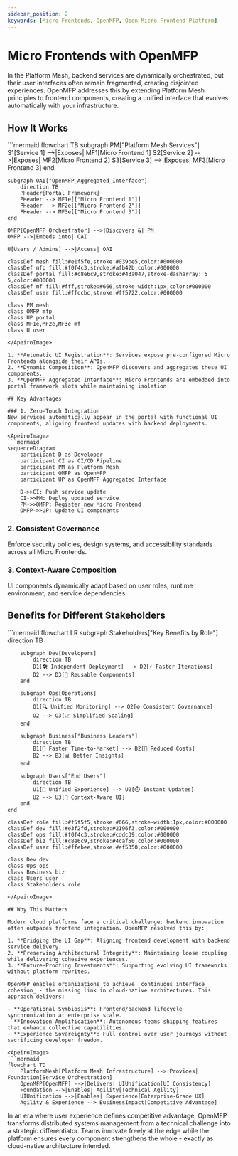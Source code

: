```yaml
---
sidebar_position: 2
keywords: [Micro Frontends, OpenMFP, Open Micro Frontend Platform]
---
```


# Micro Frontends with OpenMFP

In the <Term>Platform Mesh</Term>, backend services are dynamically orchestrated, but their user interfaces often remain fragmented, creating disjointed experiences. <Project>OpenMFP</Project> addresses this by extending Platform Mesh principles to frontend components, creating a unified interface that evolves automatically with your infrastructure.

## How It Works

<ApeiroImage>
```mermaid
flowchart TB
    subgraph PM["Platform Mesh Services"]
        S1[Service 1] -->|Exposes| MF1[Micro Frontend 1]
        S2[Service 2] -->|Exposes| MF2[Micro Frontend 2]
        S3[Service 3] -->|Exposes| MF3[Micro Frontend 3]
    end

    subgraph OAI["OpenMFP_Aggregated_Interface"]
        direction TB
        PHeader[Portal Framework]
        PHeader --> MF1e[["Micro Frontend 1"]]
        PHeader --> MF2e[["Micro Frontend 2"]]
        PHeader --> MF3e[["Micro Frontend 3"]]
    end

    OMFP[OpenMFP Orchestrator] -->|Discovers &| PM
    OMFP -->|Embeds into| OAI

    U[Users / Admins] -->|Access| OAI

    classDef mesh fill:#e1f5fe,stroke:#039be5,color:#000000
    classDef mfp fill:#f0f4c3,stroke:#afb42b,color:#000000
    classDef portal fill:#c8e6c9,stroke:#43a047,stroke-dasharray: 5 5,color:#000000
    classDef mf fill:#fff,stroke:#666,stroke-width:1px,color:#000000
    classDef user fill:#ffccbc,stroke:#ff5722,color:#000000

    class PM mesh
    class OMFP mfp
    class UP portal
    class MF1e,MF2e,MF3e mf
    class U user
```
</ApeiroImage>

1. **Automatic UI Registration**: Services expose pre-configured Micro Frontends alongside their APIs.
2. **Dynamic Composition**: OpenMFP discovers and aggregates these UI components.
3. **OpenMFP Aggregated Interface**: Micro Frontends are embedded into portal framework slots while maintaining isolation.

## Key Advantages

### 1. Zero-Touch Integration
New services automatically appear in the portal with functional UI components, aligning frontend updates with backend deployments.

<ApeiroImage>
```mermaid
sequenceDiagram
    participant D as Developer
    participant CI as CI/CD Pipeline
    participant PM as Platform Mesh
    participant OMFP as OpenMFP
    participant UP as OpenMFP Aggregated Interface

    D->>CI: Push service update
    CI->>PM: Deploy updated service
    PM->>OMFP: Register new Micro Frontend
    OMFP->>UP: Update UI components
```
</ApeiroImage>

### 2. Consistent Governance
Enforce security policies, design systems, and accessibility standards across all Micro Frontends.

### 3. Context-Aware Composition
UI components dynamically adapt based on user roles, runtime environment, and service dependencies.

## Benefits for Different Stakeholders

<ApeiroImage>
```mermaid
flowchart LR
    subgraph Stakeholders["Key Benefits by Role"]
        direction TB
        
        subgraph Dev[Developers]
            direction TB
            D1[🛠️ Independent Deployment] --> D2[⚡ Faster Iterations]
            D2 --> D3[🧩 Reusable Components]
        end

        subgraph Ops[Operations]
            direction TB
            O1[🔍 Unified Monitoring] --> O2[⚙️ Consistent Governance]
            O2 --> O3[📈 Simplified Scaling]
        end

        subgraph Business["Business Leaders"]
            direction TB
            B1[🚀 Faster Time-to-Market] --> B2[💸 Reduced Costs]
            B2 --> B3[📊 Better Insights]
        end

        subgraph Users["End Users"]
            direction TB
            U1[🎯 Unified Experience] --> U2[⏱️ Instant Updates]
            U2 --> U3[🔗 Context-Aware UI]
        end
    end

    classDef role fill:#f5f5f5,stroke:#666,stroke-width:1px,color:#000000
    classDef dev fill:#e3f2fd,stroke:#2196f3,color:#000000
    classDef ops fill:#f0f4c3,stroke:#cddc39,color:#000000
    classDef biz fill:#c8e6c9,stroke:#4caf50,color:#000000
    classDef user fill:#ffebee,stroke:#ef5350,color:#000000

    class Dev dev
    class Ops ops
    class Business biz
    class Users user
    class Stakeholders role
```
</ApeiroImage>

## Why This Matters

Modern cloud platforms face a critical challenge: backend innovation often outpaces frontend integration. OpenMFP resolves this by:

1. **Bridging the UI Gap**: Aligning frontend development with backend service delivery.
2. **Preserving Architectural Integrity**: Maintaining loose coupling while delivering cohesive experiences.
3. **Future-Proofing Investments**: Supporting evolving UI frameworks without platform rewrites.

OpenMFP enables organizations to achieve _continuous interface cohesion_ - the missing link in cloud-native architectures. This approach delivers:

- **Operational Symbiosis**: Frontend/backend lifecycle synchronization at enterprise scale.
- **Innovation Amplification**: Autonomous teams shipping features that enhance collective capabilities.
- **Experience Sovereignty**: Full control over user journeys without sacrificing developer freedom.

<ApeiroImage>
```mermaid
flowchart TD
    PlatformMesh[Platform Mesh Infrastructure] -->|Provides| Foundation[Service Orchestration]
    OpenMFP[OpenMFP] -->|Delivers| UIUnification[UI Consistency]
    Foundation -->|Enables| Agility[Technical Agility]
    UIUnification -->|Enables| Experience[Enterprise-Grade UX]
    Agility & Experience --> BusinessImpact[Competitive Advantage]
```
</ApeiroImage>

In an era where user experience defines competitive advantage, OpenMFP transforms distributed systems management from a technical challenge into a strategic differentiator. Teams innovate freely at the edge while the platform ensures every component strengthens the whole - exactly as cloud-native architecture intended.

